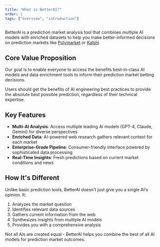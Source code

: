 ```yaml
---
title: "What is BetterAI?"
order: 1
tags: ["overview", "introduction"]
---
```




BetterAI is a prediction market analysis tool that combines multiple AI models with enriched datasets to help you make better-informed decisions on prediction markets like [Polymarket](https://polymarket.com/) or [Kalshi](https://kalshi.com/).

## Core Value Proposition

Our goal is to enable everyone to access the benefits best-in-class AI models and data enrichment tools to inform their prediction market betting decisions. 

Users should get the benefits of AI engineering best practices to provide the absolute best possible prediction, regardless of their technical expertise.


## Key Features

- **Multi-AI Analysis**: Access multiple leading AI models (GPT-4, Claude, Gemini) for diverse perspectives
- **Enriched Data**: AI-powered web research gathers relevant context for each market
- **Enterprise-Grade Pipeline**: Consumer-friendly interface powered by sophisticated data processing
- **Real-Time Insights**: Fresh predictions based on current market conditions and news

## How It's Different

Unlike basic prediction tools, BetterAI doesn't just give you a single AI's opinion. It:

1. Analyzes the market question
2. Identifies relevant data sources
3. Gathers current information from the web
4. Synthesizes insights from multiple AI models
5. Provides you with a comprehensive analysis

Not all AIs are created equal - BetterAI helps you combine the best of all AI models for prediction market outcomes.



